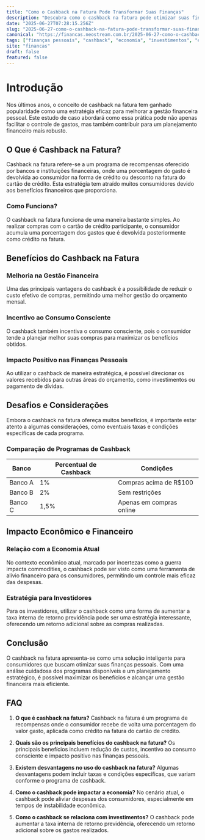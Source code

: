 ```yaml
---
title: "Como o Cashback na Fatura Pode Transformar Suas Finanças"
description: "Descubra como o cashback na fatura pode otimizar suas finanças pessoais e entenda sua relevância no cenário econômico atual."
date: "2025-06-27T07:28:15.256Z"
slug: "2025-06-27-como-o-cashback-na-fatura-pode-transformar-suas-financas"
canonical: "https://financas.neostream.com.br/2025-06-27-como-o-cashback-na-fatura-pode-transformar-suas-financas"
tags: ["finanças pessoais", "cashback", "economia", "investimentos", "estratégias financeiras"]
site: "financas"
draft: false
featured: false
---
```


# Introdução

Nos últimos anos, o conceito de cashback na fatura tem ganhado popularidade como uma estratégia eficaz para melhorar a gestão financeira pessoal. Este estudo de caso abordará como essa prática pode não apenas facilitar o controle de gastos, mas também contribuir para um planejamento financeiro mais robusto.

## O Que é Cashback na Fatura?

Cashback na fatura refere-se a um programa de recompensas oferecido por bancos e instituições financeiras, onde uma porcentagem do gasto é devolvida ao consumidor na forma de crédito ou desconto na fatura do cartão de crédito. Esta estratégia tem atraído muitos consumidores devido aos benefícios financeiros que proporciona.

### Como Funciona?

O cashback na fatura funciona de uma maneira bastante simples. Ao realizar compras com o cartão de crédito participante, o consumidor acumula uma porcentagem dos gastos que é devolvida posteriormente como crédito na fatura.

## Benefícios do Cashback na Fatura

### Melhoria na Gestão Financeira

Uma das principais vantagens do cashback é a possibilidade de reduzir o custo efetivo de compras, permitindo uma melhor gestão do orçamento mensal.

### Incentivo ao Consumo Consciente

O cashback também incentiva o consumo consciente, pois o consumidor tende a planejar melhor suas compras para maximizar os benefícios obtidos.

### Impacto Positivo nas Finanças Pessoais

Ao utilizar o cashback de maneira estratégica, é possível direcionar os valores recebidos para outras áreas do orçamento, como investimentos ou pagamento de dívidas.

## Desafios e Considerações

Embora o cashback na fatura ofereça muitos benefícios, é importante estar atento a algumas considerações, como eventuais taxas e condições específicas de cada programa.

### Comparação de Programas de Cashback

| Banco | Percentual de Cashback | Condições |
|-------|-----------------------|-----------|
| Banco A | 1% | Compras acima de R$100 |
| Banco B | 2% | Sem restrições |
| Banco C | 1,5% | Apenas em compras online |

## Impacto Econômico e Financeiro

### Relação com a Economia Atual

No contexto econômico atual, marcado por incertezas como a guerra impacta commodities, o cashback pode ser visto como uma ferramenta de alívio financeiro para os consumidores, permitindo um controle mais eficaz das despesas.

### Estratégia para Investidores

Para os investidores, utilizar o cashback como uma forma de aumentar a taxa interna de retorno previdência pode ser uma estratégia interessante, oferecendo um retorno adicional sobre as compras realizadas.

## Conclusão

O cashback na fatura apresenta-se como uma solução inteligente para consumidores que buscam otimizar suas finanças pessoais. Com uma análise cuidadosa dos programas disponíveis e um planejamento estratégico, é possível maximizar os benefícios e alcançar uma gestão financeira mais eficiente.

## FAQ

1. **O que é cashback na fatura?**
   Cashback na fatura é um programa de recompensas onde o consumidor recebe de volta uma porcentagem do valor gasto, aplicada como crédito na fatura do cartão de crédito.

2. **Quais são os principais benefícios do cashback na fatura?**
   Os principais benefícios incluem redução de custos, incentivo ao consumo consciente e impacto positivo nas finanças pessoais.

3. **Existem desvantagens no uso do cashback na fatura?**
   Algumas desvantagens podem incluir taxas e condições específicas, que variam conforme o programa de cashback.

4. **Como o cashback pode impactar a economia?**
   No cenário atual, o cashback pode aliviar despesas dos consumidores, especialmente em tempos de instabilidade econômica.

5. **Como o cashback se relaciona com investimentos?**
   O cashback pode aumentar a taxa interna de retorno previdência, oferecendo um retorno adicional sobre os gastos realizados.